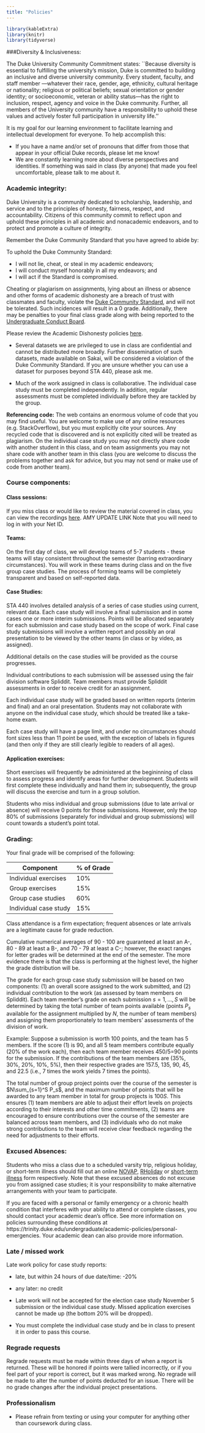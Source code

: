 ```yaml
---
title: "Policies"
---
```


```r
library(kableExtra)
library(knitr)
library(tidyverse)
```




###Diversity & Inclusiveness:

The Duke University Community Commitment states: ``Because diversity is essential to fulfilling the university’s mission, Duke is committed to building an inclusive and diverse university community.  Every student, faculty, and staff member —whatever their race, gender, age, ethnicity, cultural heritage or nationality; religious or political beliefs; sexual orientation or gender identity; or socioeconomic, veteran or ability status—has the right to inclusion, respect, agency and voice in the Duke community.  Further, all members of the University community have a responsibility to uphold these values and actively foster full participation in university life.''

It is my goal for our learning environment to facilitate learning and intellectual development for everyone. To help accomplish this:
  
  - If you have a name and/or set of pronouns that differ from those that appear in your official Duke records, please let me know!
  - We are constantly learning more about diverse perspectives and identities. If something was said in class (by anyone) that made you feel uncomfortable, please talk to me about it. 

### Academic integrity:

Duke University is a community dedicated to scholarship, leadership, and service and to the principles of honesty, fairness, respect, and accountability. Citizens of this community commit to reflect upon and uphold these principles in all academic and nonacademic endeavors, and to protect and promote a culture of integrity.

Remember the Duke Community Standard that you have agreed to abide by:
  
To uphold the Duke Community Standard:
  
- I will not lie, cheat, or steal in my academic endeavors;
- I will conduct myself honorably in all my endeavors; and
- I will act if the Standard is compromised.

Cheating or plagiarism on assignments, lying about an illness or absence and other forms of academic dishonesty are a breach of trust with classmates and faculty, violate the <a href="http://www.studentaffairs.duke.edu/conduct/resources/dcs">Duke Community Standard</a>, and will not be tolerated. Such incidences will result in a 0 grade.  Additionally, there may be penalties to your final class grade along with being reported to the <a href="http://www.studentaffairs.duke.edu/conduct/about/ucbhearings">Undergraduate Conduct Board</a>.

Please review the Academic Dishonesty policies <a href="https://studentaffairs.duke.edu/conduct">here</a>. 

- Several datasets we are privileged to use in class are confidential and cannot be distributed more broadly. Further dissemination of such datasets, made available on Sakai, will be considered a violation of the Duke Community Standard. If you are unsure whether you can use a dataset for purposes beyond STA 440, please ask me.

- Much of the work assigned in class is collaborative. The individual case study must be completed independently. In addition, regular assessments must be completed individually before they are tackled by the group. 

**Referencing code:** The web contains an enormous volume of code that you may find useful. You are welcome to make use of any online resources (e.g. StackOverflow), but you must explicitly cite your sources. Any recycled code that is discovered and is not explicitly cited will be treated as plagiarism. On the individual case study you may not directly share code with another student in this class, and on team assignments you may not share code with another team in this class (you are welcome to discuss the problems together and ask for advice, but you may not send or make use of code from another team). 

### Course components:

#### Class sessions:

If you miss class or would like to review the material covered in class, you can view the recordings [here](https://trinity.capture.duke.edu/Panopto/Pages/Sessions/List.aspx?folderID=9161c49e-b3d5-4d40-a282-ebe8a938055d). AMY UPDATE LINK Note that you will need to log in with your Net ID.

#### Teams:

On the first day of class, we will develop teams of 5-7 students - these teams will stay consistent 
throughout the semester (barring extraordinary circumstances). You will work in these teams during 
class and on the five group case studies. The process of forming teams will be completely transparent 
and based on self-reported data.

#### Case Studies:

STA 440 involves detailed analysis of a series of case studies using current, relevant data. Each case study will involve a final submission and in some cases one or more interim submissions. Points will be allocated separately for each submission and case study based on the scope of work. Final case study submissions will involve a written report and possibly an oral presentation to be viewed by the other teams (in class or by video, as assigned). 

Additional details on the case studies will be provided as the course progresses.

Individual contributions to each submission will be assessed using the fair division software Spliddit. Team members must provide Spliddit assessments in order to receive credit for an assignment.


Each individual case study will be graded based on written reports (interim and final) and an oral presentation. Students may not collaborate with anyone on the individual case study, which should be treated like a take-home exam.

Each case study will have a page limit, and under no circumstances should font sizes less than 11 point be used, with the exception of labels in figures (and then only if they are still clearly legible to readers of all ages).

#### Application exercises:

Short exercises will frequently be administered at the begininning of class to assess progress and identify areas for further development. Students will first complete these individually and hand them in; subsequently, the group will discuss the exercise and turn in a group solution. 

Students who miss individual and group submissions (due to late arrival or absence) will receive 0 points for those submissions. However, only the top 80% of submissions (separately for individual and group submissions) will count towards a student's point total.


### Grading:

Your final grade will be comprised of the following:

|Component | % of Grade |
| ----------    | -----------------  |     
|Individual exercises      | 10% |
|Group exercises       | 15% |
|Group case studies            | 60% |
|Individual case study        | 15% |

Class attendance is a firm expectation; frequent absences or late arrivals are a legitimate cause for grade reduction.

Cumulative numerical averages of 90 - 100 are guaranteed at least an A-, 80 - 89 at least a B-, and 70 - 79 at least a C-; however, the exact ranges for letter grades will be determined at the end of the semester. The more evidence there is that the class is performing at the highest level, the higher the grade distribution will be.

The grade for each group case study submission will be based on two components: (1) an overall score assigned to the work submitted, and (2) individual contribution to the work (as assessed by team members on Spliddit). Each team member's grade on each submission $s=1,\ldots,S$ will be determined by taking the total number of team points available (points $P_s$ available for the assignment multiplied by $N$, the number of team members) and assigning them proportionately to team members' assessments of the division of work.  

Example:  Suppose a submission is worth 100 points, and the team has 5 members. If the score (1) is 90, and all 5 team members contribute equally (20\% of the work each), then each team member receives 450/5=90 points for the submission.  If the contributions of the team members are (35\%, 30\%, 20\%, 10\%, 5\%), then their respective grades are 157.5, 135, 90, 45, and 22.5 (i.e., 7 times the work yields 7 times the points).

The total number of group project points over the course of the semester is $N\sum_{s=1}^S P_s$, and the maximum number of points that will be awarded to any team member in total for group projects is $100S$. This ensures (1) team members are able to adjust their effort levels on projects according to their interests and other time commitments, (2) teams are encouraged to ensure contributions over the course of the semester are balanced across team members, and (3) individuals who do not make strong contributions to the team will receive clear feedback regarding the need for adjustments to their efforts. 


### Excused Absences:

Students who miss a class due to a scheduled varsity trip, religious holiday, or short-term illness should fill out an online <a href="http://trinity.duke.edu/academic-requirements?p=notification-of-varsity-athletic-participation-novap">NOVAP</a>, <a href="http://trinity.duke.edu/academic-requirements?p=religious-observance">RHoliday</a> or <a href="http://trinity.duke.edu/academic-requirements?p=policy-short-term-illness-notification">short-term illness</a> form respectively. Note that these excused absences do not excuse you from assigned case studies; it is your responsibility to make alternative arrangements with your team to participate.

If you are faced with a personal or family emergency or a
chronic health condition that interferes with your ability to attend or 
complete classes, you should contact your academic dean’s office. See more 
information on policies surrounding these conditions 
at https://trinity.duke.edu/undergraduate/academic-policies/personal-emergencies. 
Your academic dean can also provide more information.

### Late / missed work

Late work policy for case study reports: 

- late, but within 24 hours of due date/time: -20%
- any later: no credit

- Late work will not be accepted for the election case study November 5 submission or the individual case study. Missed application exercises cannot be made up (the bottom 20% will be dropped).

- You must complete the individual case study and be in class to present it in order to pass this course.

### Regrade requests

Regrade requests must be made within three days of when a report is returned. These will be honored if points were tallied incorrectly, or if you feel part of your report is correct, but it was marked wrong. No regrade will be made to alter the number of points deducted for an issue. There will be no grade changes after the individual project presentations.

### Professionalism

- Please refrain from texting or using your computer for anything other than coursework during class.


